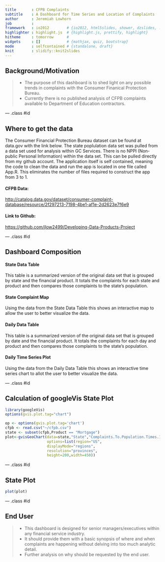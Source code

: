```yaml
---
title       : CFPB Complaints
subtitle    : A Dashboard for Time Series and Location of Complaints
author      : Jeremiah Lowhorn
job         : 
framework   : io2012        # {io2012, html5slides, shower, dzslides, ...}
highlighter : highlight.js  # {highlight.js, prettify, highlight}
hitheme     : tomorrow      # 
widgets     : []            # {mathjax, quiz, bootstrap}
mode        : selfcontained # {standalone, draft}
knit        : slidify::knit2slides
---
```


## Background/Motivation
> * The purpose of this dashboard is to shed light on any possible trends in complaints with the Consumer Finanical Protection Bureau. 
> * Currently there is no published analysis of CFPB complaints available to Department of Education contractors. 

--- .class #id 

## Where to get the data

The Consumer Financial Protection Bureau dataset can be found at data.gov with the link below. The state poplulation data set was pulled from a data set used for analysis within GC Services. There is no NPPI 
(Non-public Personal Information) within the data set. This can be pulled directly from my github account.
The application itself is self contained, meaning the code to clean the data and run the app is located in one file called App.R. This eliminates the number of files required to construct the app from 3 to 1. 

#### CFPB Data: 

<http://catalog.data.gov/dataset/consumer-complaint-database/resource/2f297213-7198-4be1-af1e-2d2623e7f6e9>

#### Link to Github:

<https://github.com/jlow2499/Developing-Data-Products-Project>

--- .class #id 

## Dashboard Composition

#### State Data Table
This table is a summarized version of the original data set that is grouped by state and the financial product. It totals the complaints for each state and product and then compares those complaints to the state's population. 

#### State Complaint Map
Using the data from the State Data Table this shows an interactive map to allow the user to better visualize the data.

#### Daily Data Table
This table is a summarized version of the original data set that is grouped by date and the financial product. It totals the complaints for each day and product and then compares those complaints to the state's population.

#### Daily Time Series Plot
Using the data from the Daily Data Table this shows an interactive time series chart to allot the user to better visualize the data.

--- .class #id 

## Calculation of googleVis State Plot
```r
library(googleVis)
options(gvis.plot.tag="chart")
```


```r
op <- options(gvis.plot.tag='chart')
cfpb <- read.csv("~/cfpb.csv")
state <- subset(cfpb,Product == "Mortgage")
plot<-gvisGeoChart(data=state,"State","Complaints.To.Population.Times.10000",
                   options=list(region="US", 
                   displayMode="regions", 
                   resolution="provinces",
                   height=200,width=450))
```

--- .class #id 

## State Plot

```r
plot(plot)
```

--- .class #id 

## End User

> * This dashboard is designed for senior managers/executives within any financial service industry. 
> * It should provide them with a basic synopsis of where and when complaints are happening without delving into too much analytic detail. 
> * Further analysis on why should be requested by the end user.
 



